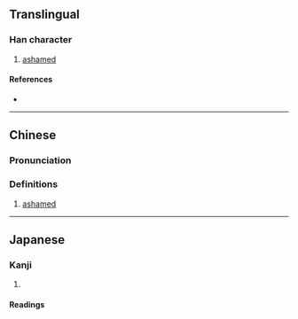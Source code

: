 {{character info}}
==Translingual==

===Han character===
{{Han char|rn=9|rad=人|as=12|sn=14|four=29259|canj=OFDQ|ids=⿰亻粦}}

# [[ashamed]]

====References====
* {{Han ref|kx=0117.310|dkj=01133|dj=0250.010|hdz=10221.070|uh=50EF|ud=20719|bh=E0FC|bd=57596}}

----

==Chinese==
{{zh-forms}}

===Pronunciation===
{{zh-pron
|m=lǐn
|c=leon5,leon6
|mc=y
|oc=y
|ma=
|cat=a
}}

===Definitions===
{{zh-hanzi}}

# [[ashamed]]

----

==Japanese==

===Kanji===
{{ja-kanji|grade=|rs=人12}}

# {{rfdef|ja|sort=人12}}

====Readings====
{{ja-readings
|goon=りん
|kanon=りん
|kun=はじ-る
}}